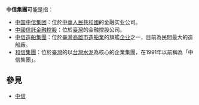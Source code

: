 {{消歧义|Zh|Cat=組織機構消歧義}}

'''中信集團'''可能是指：
* [[中国中信集团|中国中信集团]]：位於[[中華人民共和國|中華人民共和國]]的金融实业公司。
* [[中國信託金融控股|中國信託金融控股]]：位於[[臺灣|臺灣]]的金融控股公司。
* [[中信造船集團|中信造船集團]]：位於[[臺灣|臺灣]][[高雄市|高雄市]][[造船|造船業]]的旗艦[[企业|企业]]之一，目前為民間最大的造船廠。
* [[和信集團|和信集團]]：位於[[臺灣|臺灣]]的以[[台灣水泥|台灣水泥]]為核心的企業集團，在1991年以前稱為「中信集團」。

==參見==
* [[中信|中信]]